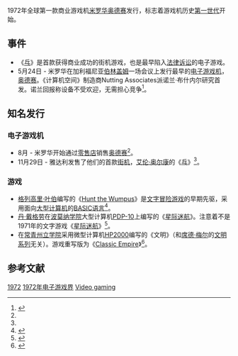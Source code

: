 {{copyedit|time=2014-12-27T13:13:36+00:00}}
{{NoteTA
| G1=Games
}}

1972年全球第一款商业游戏机[[米罗华奥德赛|米罗华奥德赛]]发行，标志着游戏机历史[[游戏机历史_(第一世代)|第一世代]]开始。

== 事件 ==

* 《[[乓|乓]]》是首款获得商业成功的街机游戏，也是最早陷入[[法律诉讼|法律诉讼]]的电子游戏。
* 5月24日 - 米罗华在加利福尼亚[[伯林盖姆|伯林盖姆]]一场会议上发行最早的[[电子游戏机|电子游戏机]]，[[米罗华奥德赛|奥德赛]]。《计算机空间》制造商Nutting Associates派诺兰·布什内尔研究首发。诺兰回报称设备不受欢迎，无需担心竞争<ref name="gamespot_timeline">{{cite web | title=The Games Begin 1971–1977 | url=http://www.gamespot.com/gamespot/features/video/hov/p3_01.html | author=Herman, Leonard et al. | year=2002 | work=GameSpot | accessdate=15 February 2006 | archive-date=2010-03-31 | archive-url=https://web.archive.org/web/20100331234237/http://www.gamespot.com/gamespot/features/video/hov/p3_01.html | dead-url=no }}</ref>。

== 知名发行 ==

=== 电子游戏机 ===

* 8月 - 米罗华开始通过[[零售店|零售店]]销售[[米罗华奥德赛|奥德赛]]<ref name="gamespot_timeline" />。
* 11月29日 - 雅达利发售了他们的首款[[街机|街机]]，[[艾伦·奥尔康|艾伦·奥尔康]]的《[[乓|乓]]》<ref name="gamespot_timeline" />。

=== 游戏 ===

* [[格列高里·叶伯|格列高里·叶伯]]编写的《[[Hunt_the_Wumpus|Hunt the Wumpus]]》是[[文字冒险游戏|文字冒险游戏]]的早期先驱，采用面向[[大型计算机|大型计算机]]的[[BASIC语言|BASIC语言]]<ref name="wumpus">{{cite web| url=http://jerz.setonhill.edu/if/canon/Hunt_the_Wumpus.htm| author=Jerz, Dennis G.| title=Hunt the Wumpus -- Gregory Yob (c. 1972)| work=Interactive Fiction — Foundational Works| year=2002| accessdate=15 February 2006| archive-date=2016-04-09| archive-url=https://web.archive.org/web/20160409040201/http://jerz.setonhill.edu/if/canon/Hunt_the_Wumpus.htm| dead-url=no}}</ref>。
* [[丹·戴格劳|丹·戴格劳]]在[[波莫纳学院|波莫纳学院]]大型计算机[[PDP-10|PDP-10]]上编写的《[[星际迷航_(脚本游戏)|星际迷航]]》。注意着不是1971年的文字游戏《[[星际迷航_(文字游戏)|星际迷航]]》<ref name="startrek">{{cite web| url=http://gamedesign.uw.hu/gamedesign0033.html| title=Conclusion| work=Game Design Workshop: Designing, Prototyping, and Playtesting Games| accessdate=15 February 2006| deadurl=yes| archiveurl=https://web.archive.org/web/20110721113757/http://gamedesign.uw.hu/gamedesign0033.html| archivedate=2011-07-21}}</ref>。
* 在[[常青州立学院|常青州立学院]]采用微型计算机[[HP2000|HP2000]]编写的《文明》（和[[席德·梅尔|席德·梅尔]]的[[文明系列|文明系列]]无关）。游戏重写版为《[[Classic_Empire|Classic Empire]]》<ref name="empireclassic">{{cite web| url=http://empireclassic.com/| title=Empire Classic homepage| work=Empire Classic website| accessdate=7 April 2007| archive-date=2002-06-12| archive-url=https://web.archive.org/web/20020612030127/http://www.empireclassic.com/| dead-url=no}}</ref>。

== 参考文献 ==
{{reflist}}

{{電子遊戲史}}

{{DEFAULTSORT:1972 In Video Gaming}}
[[Category:1970年代电子游戏界|1972]]
[[Category:1972年电子游戏界|]]
[[Category:1972年|Video gaming]]